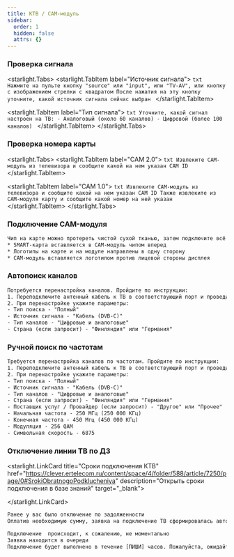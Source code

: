 ```yaml
---
title: КТВ / CAM-модуль
sidebar:
  order: 1
  hidden: false
  attrs: {}
---
```

### Проверка сигнала

<starlight.Tabs>
  <starlight.TabItem label="Источник сигнала">
    ```txt
    Нажмите на пульте кнопку "source" или "input", или "TV-AV", или кнопку с изображением стрелки с квадратом
    После нажатия на эту кнопку уточните, какой источник сигнала сейчас выбран
    ```
  </starlight.TabItem>

  <starlight.TabItem label="Тип сигнала">
    ```txt
    Уточните, какой сигнал настроен на ТВ:
    - Аналоговый (около 60 каналов)
    - Цифровой (более 100 каналов)
    ```
  </starlight.TabItem>
</starlight.Tabs>

### Проверка номера карты

<starlight.Tabs>
  <starlight.TabItem label="CAM 2.0">
    ```txt
    Извлеките CAM-модуль из телевизора и сообщите какой на нем указан CAM ID
    ```
  </starlight.TabItem>

  <starlight.TabItem label="CAM 1.0">
    ```txt
    Извлеките CAM-модуль из телевизора и сообщите какой на нем указан CAM ID
    Также извлеките из CAM-модуля карту и сообщите какой номер на ней указан
    ```
  </starlight.TabItem>
</starlight.Tabs>

### Подключение CAM-модуля

```txt
Чип на карте можно протереть чистой сухой тканью, затем подключите всё обратно:
* SMART-карта вставляется в CAM-модуль чипом вперед
* Логотипы на карте и на модуле направлены в одну сторону
* CAM-модуль вставляется логотипом против лицевой стороны дисплея
```

### Автопоиск каналов

```txt
Потребуется перенастройка каналов. Пройдите по инструкции:
1. Переподключите антенный кабель к ТВ в соответствующий порт и проведите перенастройку каналов
2. При перенастройке укажите параметры:
- Тип поиска - "Полный"
- Источник сигнала - "Кабель (DVB-C)"
- Тип каналов - "Цифровые и аналоговые"
- Страна (если запросит) - "Финляндия" или "Германия"
```

### Ручной поиск по частотам

```txt
Требуется перенастройка каналов по частотам. Пройдите по инструкции:
1. Переподключите антенный кабель к ТВ в соответствующий порт и проведите перенастройку каналов
2. При перенастройке укажите параметры:
- Тип поиска - "Полный"
- Источник сигнала - "Кабель (DVB-C)"
- Тип каналов - "Цифровые и аналоговые"
- Страна (если запросит) - "Финляндия" или "Германия"
- Поставщик услуг / Провайдер (если запросит) - "Другое" или "Прочее"
- Начальная частота - 250 МГц (250 000 КГц) 
- Конечная частота - 450 Мгц (450 000 КГц)
- Модуляция - 256 QAM
- Символьная скорость - 6875
```

### Отключение линии ТВ по ДЗ

<starlight.LinkCard title="Сроки подключения КТВ" href="https://clever.ertelecom.ru/content/space/4/folder/588/article/7250/page/0#SrokiObratnogoPodklucheniya" description="Открыть сроки подключения в базе знаний" target="_blank">

</starlight.LinkCard>

```txt
Ранее у вас было отключение по задолженности
Оплатив необходимую сумму, заявка на подключение ТВ сформировалась автоматически

Подключение  происходит, к сожалению, не моментально
Заявка находится в очереди
Подключение будет выполнено в течение [ПИШИ] часов. Пожалуйста, ожидайте 🙏
```
